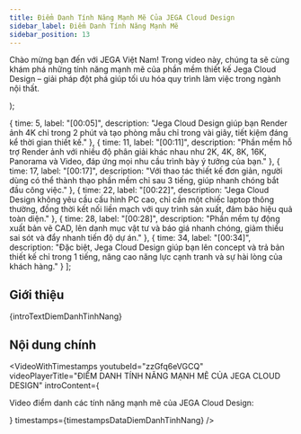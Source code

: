 ```yaml
---
title: Điểm Danh Tính Năng Mạnh Mẽ Của JEGA Cloud Design
sidebar_label: Điểm Danh Tính Năng Mạnh Mẽ
sidebar_position: 13
---
```



  <p>
    Chào mừng bạn đến với JEGA Việt Nam! Trong video này, chúng ta sẽ cùng khám phá những tính năng mạnh mẽ của phần mềm thiết kế Jega Cloud Design – giải pháp đột phá giúp tối ưu hóa quy trình làm việc trong ngành nội thất.
  </p>
);

  { time: 5, label: "[00:05]", description: "Jega Cloud Design giúp bạn Render ảnh 4K chỉ trong 2 phút và tạo phòng mẫu chỉ trong vài giây, tiết kiệm đáng kể thời gian thiết kế." },
  { time: 11, label: "[00:11]", description: "Phần mềm hỗ trợ Render ảnh với nhiều độ phân giải khác nhau như 2K, 4K, 8K, 16K, Panorama và Video, đáp ứng mọi nhu cầu trình bày ý tưởng của bạn." },
  { time: 17, label: "[00:17]", description: "Với thao tác thiết kế đơn giản, người dùng có thể thành thạo phần mềm chỉ sau 3 tiếng, giúp nhanh chóng bắt đầu công việc." },
  { time: 22, label: "[00:22]", description: "Jega Cloud Design không yêu cầu cấu hình PC cao, chỉ cần một chiếc laptop thông thường, đồng thời kết nối liền mạch với quy trình sản xuất, đảm bảo hiệu quả toàn diện." },
  { time: 28, label: "[00:28]", description: "Phần mềm tự động xuất bản vẽ CAD, lên danh mục vật tư và báo giá nhanh chóng, giảm thiểu sai sót và đẩy nhanh tiến độ dự án." },
  { time: 34, label: "[00:34]", description: "Đặc biệt, Jega Cloud Design giúp bạn lên concept và trả bản thiết kế chỉ trong 1 tiếng, nâng cao năng lực cạnh tranh và sự hài lòng của khách hàng." }
];

## Giới thiệu

{introTextDiemDanhTinhNang}

## Nội dung chính

<VideoWithTimestamps
  youtubeId="zzGfq6eVGCQ"
  videoPlayerTitle="ĐIỂM DANH TÍNH NĂNG MẠNH MẼ CỦA JEGA CLOUD DESIGN"
  introContent={<p>Video điểm danh các tính năng mạnh mẽ của JEGA Cloud Design:</p>}
  timestamps={timestampsDataDiemDanhTinhNang}
/>
